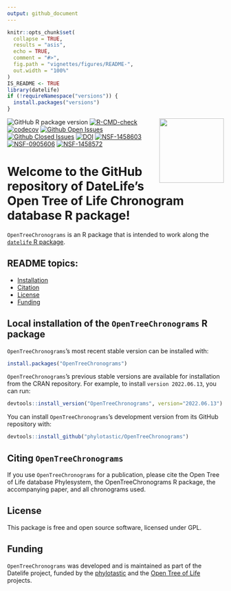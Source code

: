 ```yaml
---
output: github_document
---
```


<!-- README.md is generated from README.Rmd. Make sure to edit the .Rmd file and not the .md -->

```r
knitr::opts_chunk$set(
  collapse = TRUE,
  results = "asis",
  echo = TRUE,
  comment = "#>",
  fig.path = "vignettes/figures/README-",
  out.width = "100%"
)
IS_README <- TRUE
library(datelife)
if (!requireNamespace("versions")) {
  install.packages("versions")
}
```

<img src='https://github.com/phylotastic/datelife/raw/master/man/figures/datelife-hexsticker-ai.png' align='right' style='width:150px' />

<!--[![CRAN status](https://www.r-pkg.org/badges/version/datelife)](https://CRAN.R-project.org/package=datelife)-->
![GitHub R package version](https://img.shields.io/github/r-package/v/phylotastic/OpenTreeChronograms?color=green&label=GitHub)
[![R-CMD-check](https://github.com/phylotastic/OpenTreeChronograms/workflows/R-CMD-check/badge.svg)](https://github.com/phylotastic/OpenTreeChronograms/actions)
[![codecov](https://codecov.io/gh/phylotastic/datelife/branch/master/graph/badge.svg)](https://app.codecov.io/gh/phylotastic/OpenTreeChronograms)
[![Github Open Issues](https://img.shields.io/github/issues-raw/phylotastic/OpenTreeChronograms.svg)](https://github.com/phylotastic/OpenTreeChronograms/issues)
[![Github Closed Issues](https://img.shields.io/github/issues-closed-raw/phylotastic/datelife.svg)](https://github.com/phylotastic/OpenTreeChronograms/issues?q=is%3Aissue+is%3Aclosed)
[![DOI](https://zenodo.org/badge/23036/phylotastic/OpenTreeChronograms.svg)](https://zenodo.org/badge/latestdoi/23036/phylotastic/OpenTreeChronograms)
[![NSF-1458603](https://img.shields.io/badge/NSF-1458603-white.svg)](https://nsf.gov/awardsearch/showAward?AWD_ID=1458603)
[![NSF-0905606](https://img.shields.io/badge/NSF-0905606-white.svg)](https://nsf.gov/awardsearch/showAward?AWD_ID=0905606)
[![NSF-1458572](https://img.shields.io/badge/NSF-1458572-white.svg)](https://nsf.gov/awardsearch/showAward?AWD_ID=1458572)

# Welcome to the GitHub repository of DateLife's Open Tree of Life Chronogram database R package!

`OpenTreeChronograms` is an R package that is intended to work along the 
[`datelife` R package](http://phylotastic.org/datelife/index.html).



## README topics:

- [Installation](#local)
- [Citation](#citing)
- [License](#license)
- [Funding](#funding)

## Local installation of the `OpenTreeChronograms` R package

`OpenTreeChronograms`'s most recent stable version can be installed with:

```r
install.packages("OpenTreeChronograms")
```

`OpenTreeChronograms`'s previous stable versions are available for installation from the CRAN repository. 
For example, to install `version 2022.06.13`, you can run:

```r
devtools::install_version("OpenTreeChronograms", version="2022.06.13")
```

You can install `OpenTreeChronograms`'s development version from its GitHub repository with:

```r
devtools::install_github("phylotastic/OpenTreeChronograms")
```

## Citing `OpenTreeChronograms`

If you use `OpenTreeChronograms` for a publication, please cite the Open Tree of Life database Phylesystem, the OpenTreeChronograms R package, the accompanying paper, and all chronograms used.

## License

This package is free and open source software, licensed under GPL.

## Funding

`OpenTreeChronograms` was developed and is maintained as part of the Datelife project, funded by the [phylotastic](http://phylotastic.org/) and the [Open Tree of Life](https://tree.opentreeoflife.org/about/open-tree-of-life) projects.

